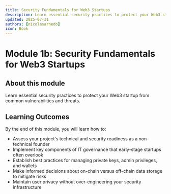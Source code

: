 ```yaml
---
title: Security Fundamentals for Web3 Startups
description: Learn essential security practices to protect your Web3 startup from common vulnerabilities and threats
updated: 2025-07-31
authors: [nicolasarnedo]
icon: Book
---
```



# Module 1b: Security Fundamentals for Web3 Startups

## About this module
Learn essential security practices to protect your Web3 startup from common vulnerabilities and threats.

## Learning Outcomes
By the end of this module, you will learn how to:
- Assess your project's technical and security readiness as a non-technical founder
- Implement key components of IT governance that early-stage startups often overlook
- Establish best practices for managing private keys, admin privileges, and wallets
- Make informed decisions about on-chain versus off-chain data storage to mitigate risks
- Maintain user privacy without over-engineering your security infrastructure
